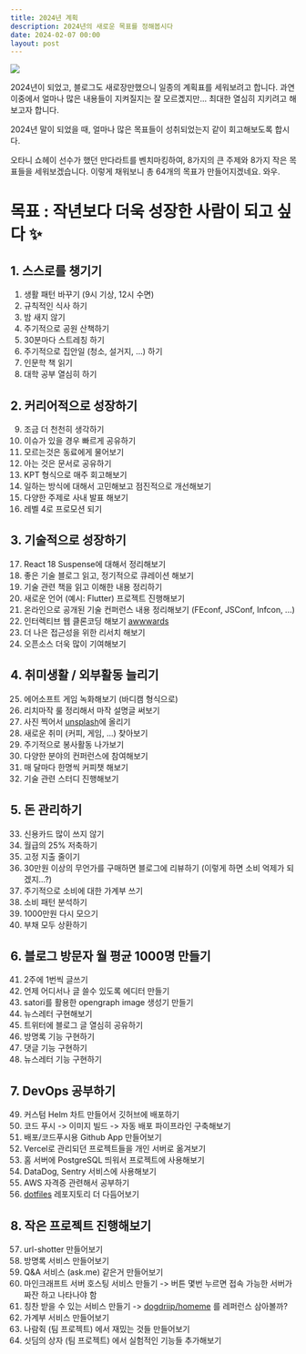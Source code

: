 ```yaml
---
title: 2024년 계획
description: 2024년의 새로운 목표를 정해봅시다
date: 2024-02-07 00:00
layout: post
---
```


![](./banner.gif)

2024년이 되었고, 블로그도 새로장만했으니 일종의 계획표를 세워보려고 합니다.
과연 이중에서 얼마나 많은 내용들이 지켜질지는 잘 모르곘지만... 최대한 열심히 지키려고 해보고자 합니다.

2024년 말이 되었을 때, 얼마나 많은 목표들이 성취되었는지 같이 회고해보도록 합시다.

오타니 쇼헤이 선수가 했던 만다라트를 벤치마킹하여, 8가지의 큰 주제와 8가지 작은 목표들을 세워보겠습니다.
이렇게 채워보니 총 64개의 목표가 만들어지겠네요. 와우.

# 목표 : 작년보다 더욱 성장한 사람이 되고 싶다 ✨

## 1. 스스로를 챙기기

1. 생활 패턴 바꾸기 (9시 기상, 12시 수면)
2. 규칙적인 식사 하기
3. 밤 새지 않기
4. 주기적으로 공원 산책하기
5. 30분마다 스트레칭 하기
6. 주기적으로 집안일 (청소, 설거지, ...) 하기
7. 인문학 책 읽기
8. 대학 공부 열심히 하기

## 2. 커리어적으로 성장하기

9. 조금 더 천천히 생각하기
10. 이슈가 있을 경우 빠르게 공유하기
11. 모르는것은 동료에게 물어보기
12. 아는 것은 문서로 공유하기
13. KPT 형식으로 매주 회고해보기
14. 일하는 방식에 대해서 고민해보고 점진적으로 개선해보기
15. 다양한 주제로 사내 발표 해보기
16. 레벨 4로 프로모션 되기

## 3. 기술적으로 성장하기

17. React 18 Suspense에 대해서 정리해보기
18. 좋은 기술 블로그 읽고, 정기적으로 큐레이션 해보기
19. 기술 관련 책을 읽고 이해한 내용 정리하기
20. 새로운 언어 (예시: Flutter) 프로젝트 진행해보기
21. 온라인으로 공개된 기술 컨퍼런스 내용 정리해보기 (FEconf, JSConf, Infcon, ...)
22. 인터렉티브 웹 클론코딩 해보기 [awwwards](https://www.awwwards.com)
23. 더 나은 접근성을 위한 리서치 해보기
24. 오픈소스 더욱 많이 기여해보기

## 4. 취미생활 / 외부활동 늘리기

25. 에어소프트 게임 녹화해보기 (바디캠 형식으로)
26. 리치마작 룰 정리해서 마작 설명글 써보기
27. 사진 찍어서 [unsplash](https://unsplash.com/ko)에 올리기
28. 새로운 취미 (커피, 게임, ...) 찾아보기
29. 주기적으로 봉사활동 나가보기
30. 다양한 분야의 컨퍼런스에 참여해보기
31. 매 달마다 한명씩 커피챗 해보기
32. 기술 관련 스터디 진행해보기

## 5. 돈 관리하기

33. 신용카드 많이 쓰지 않기
34. 월급의 25% 저축하기
35. 고정 지출 줄이기
36. 30만원 이상의 무언가를 구매하면 블로그에 리뷰하기 (이렇게 하면 소비 억제가 되겠지...?)
37. 주기적으로 소비에 대한 가계부 쓰기
38. 소비 패턴 분석하기
39. 1000만원 다시 모으기
40. 부채 모두 상환하기

## 6. 블로그 방문자 월 평균 1000명 만들기

41. 2주에 1번씩 글쓰기
42. 언제 어디서나 글 쓸수 있도록 에디터 만들기
43. satori를 활용한 opengraph image 생성기 만들기
44. 뉴스레터 구현해보기
45. 트위터에 블로그 글 열심히 공유하기
46. 방명록 기능 구현하기
47. 댓글 기능 구현하기
48. 뉴스레터 기능 구현하기

## 7. DevOps 공부하기

49. 커스텀 Helm 차트 만들어서 깃허브에 배포하기
50. 코드 푸시 -> 이미지 빌드 -> 자동 배포 파이프라인 구축해보기
51. 배포/코드푸시용 Github App 만들어보기
52. Vercel로 관리되던 프로젝트들을 개인 서버로 옮겨보기
53. 홈 서버에 PostgreSQL 띄워서 프로젝트에 사용해보기
54. DataDog, Sentry 서비스에 사용해보기
55. AWS 자격증 관련해서 공부하기
56. [dotfiles](https://github.com/nabi-chan/dotfiles) 레포지토리 더 다듬어보기

## 8. 작은 프로젝트 진행해보기

57. url-shotter 만들어보기
58. 방명록 서비스 만들어보기
59. Q&A 서비스 (ask.me) 같은거 만들어보기
60. 마인크래프트 서버 호스팅 서비스 만들기 -> 버튼 몇번 누르면 접속 가능한 서버가 짜잔 하고 나타나야 함
61. 칭찬 받을 수 있는 서비스 만들기 -> [dogdriip/homeme](https://github.com/Dogdriip/homete) 를 레퍼런스 삼아볼까?
62. 가계부 서비스 만들어보기
63. 나람쥑 (팀 프로젝트) 에서 재밌는 것들 만들어보기
64. 싯딤의 상자 (팀 프로젝트) 에서 실험적인 기능들 추가해보기
